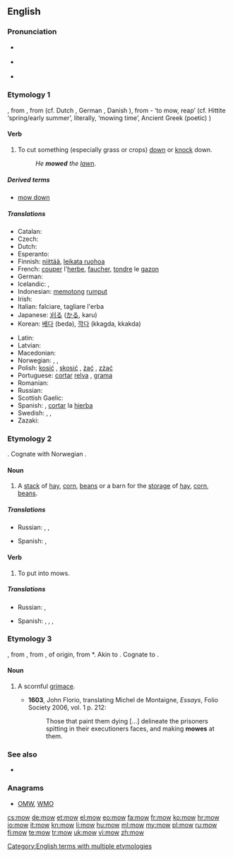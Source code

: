 ==English==

===Pronunciation===
* {{a|UK}} {{IPA|/məʊ/}}
* {{a|US}} {{IPA|/moʊ/}}
* {{audio|en-us-mow.ogg|Audio (US)}}
*: {{rhymes|əʊ}}

===Etymology 1===
{{etyl|enm}} {{term|mowen|lang=enm}}, from {{etyl|ang}} {{term|mawan|māwan|lang=ang}}, from {{proto|Germanic|mēanan}} (cf. Dutch {{term|maaien|lang=nl}}, German {{term|mähen|lang=de}}, Danish {{term|meje}}), from {{proto|Indo-European|h₂meh₁}}- ‘to mow, reap’ (cf. Hittite {{term|hamesha|lang=hit}} ‘spring/early summer’, literally, ‘mowing time’, Ancient Greek (poetic) {{term||amân}})

====Verb====
{{en-verb|mows|mowing|mowed|'''[[mowed]] '''or''' [[mown]]'''}}

# To cut something (especially grass or crops) [[down]] or [[knock]] down.
#: ''He '''mowed''' the [[lawn]]''.

=====Derived terms=====
* [[mow down]]

=====Translations=====
{{trans-top|to cut something down}}
* Catalan: {{t+|ca|segar}}
* Czech: {{t-|cs|sekat}}
* Dutch: {{t+|nl|maaien}}
* Esperanto: {{t-|eo|tondi|xs=Esperanto}}
* Finnish: [[niittää]], [[leikata ruohoa]]
* French: [[couper]] l'[[herbe]], [[faucher]], [[tondre]] le [[gazon]]
* German: {{t+|de|mähen}}
* Icelandic: {{t|is|slá}}, {{t|is|slá gras}}
* Indonesian: [[potong|memotong]] [[rumput]]
* Irish: {{t-|ga|bain|xs=Irish}}
* Italian: falciare, tagliare l'erba
* Japanese: [[刈る]] ([[かる]], karu)
* Korean: [[베다]] (beda), [[깍다]] (kkagda, kkakda)
{{trans-mid}}
* Latin: {{t-|la|tondeo|alt=tondeō}}
* Latvian: {{t|lv|pļaut}}
* Macedonian: {{t-|mk|коси|tr=kósi}}
* Norwegian: {{t|no|slå}}, {{t|no|skjære}}, {{t|no|klippe}}
* Polish: [[kosić]]  {{impf}}, [[skosić]] {{pf.}}, [[żąć]] {{impf}}, [[zżąć]] {{pf.}}
* Portuguese: [[cortar]] [[relva]]  {{qualifier|Portugal}}, [[grama]] {{qualifier|Brazil}}
* Romanian: {{t-|ro|tunde}}
* Russian: {{t+|ru|косить}}
* Scottish Gaelic: {{t|gd|buain}}
* Spanish: {{t-|es|podar}}, [[cortar]] la [[hierba]]
* Swedish: {{t+|sv|slå}}, {{t+|sv|klippa}}, {{t-|sv|meja}}
* Zazaki: {{tø|zza|çinitene}}
{{trans-bottom}}

===Etymology 2===
{{etyl|ang}} {{term|muga|mūga|lang=ang}}. Cognate with Norwegian {{term|muge||heap, crowd, flock}}.

====Noun====
{{en-noun}}

# {{context|now|_|regional}} A [[stack]] of [[hay]], [[corn]], [[beans]] or a barn for the [[storage]] of [[hay]], [[corn]], [[beans]].

=====Translations=====
{{trans-top|a stack or barn of/for hay, corn, beans}}
* Russian: {{t+|ru|стог|m}}, {{t|ru|cкирда|f}}, {{t|ru|сеновал|m}}
{{trans-mid}}
* Spanish: {{gloss|stack}} {{t-|es|hacina|f}}, {{gloss|barn}} {{t+|es|granero|m}}
{{trans-bottom}}

====Verb====
{{en-verb}}

# {{agriculture}} To put into mows.

=====Translations=====
{{trans-top|to put into mows}}
* Russian: {{t|ru|стоговать}}, {{t|ru|скирдовать}}
{{trans-mid}}
* Spanish: {{gloss|stack}} {{t+|es|hacinar}}, {{t+|es|amontonar}}, {{t-|es|apilar}}, {{gloss|in barn}} {{t+|es|almacenar}}
{{trans-bottom}}

===Etymology 3===
{{etyl|enm}} {{term|mowe|mowe||lang=enm}}, from {{etyl|frm}} {{term|moue|moue|lip, pout|lang=frm}}, from {{etyl|fro|en}} {{term|moe|moe|grimace|lang=fro}}, of {{etyl|gem|en}} origin, from {{etyl|frk|en}} *{{term||mauwa|pout, protruding lip|lang=frk}}. Akin to {{etyl|dum|-}} {{term|mouwe|mouwe|protruding lip|lang=dum}}. Cognate to {{term|moue||pout|lang=en}}.

====Noun====
{{en-noun}}

# {{obsolete|_|except|_|dialectal}} A scornful [[grimace]].
#* '''1603''', John Florio, translating Michel de Montaigne, ''Essays'', Folio Society 2006, vol. 1 p. 212:
#*: Those that paint them dying [...] delineate the prisoners spitting in their executioners faces, and making '''mowes''' at them.

===See also===
* {{Wikisource1911Enc Citation|Mow}}

===Anagrams===
* [[OMW#English|OMW]], [[WMO#English|WMO]]

[[Category:English terms with multiple etymologies]]

[[cs:mow]]
[[de:mow]]
[[et:mow]]
[[el:mow]]
[[eo:mow]]
[[fa:mow]]
[[fr:mow]]
[[ko:mow]]
[[hr:mow]]
[[io:mow]]
[[it:mow]]
[[kn:mow]]
[[li:mow]]
[[hu:mow]]
[[ml:mow]]
[[my:mow]]
[[pl:mow]]
[[ru:mow]]
[[fi:mow]]
[[te:mow]]
[[tr:mow]]
[[uk:mow]]
[[vi:mow]]
[[zh:mow]]